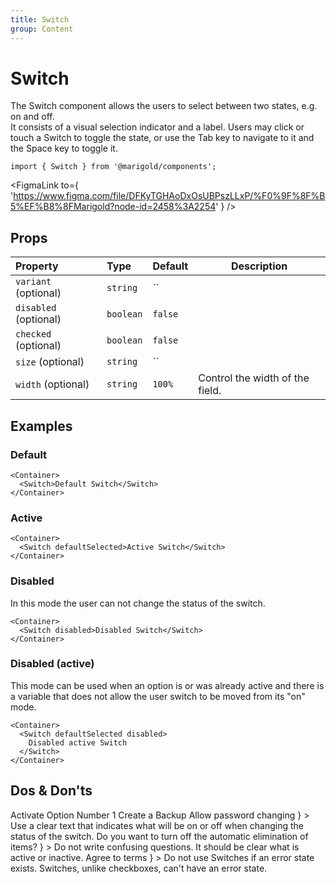 ```yaml
---
title: Switch
group: Content
---
```



# Switch

The Switch component allows the users to select between two states, e.g. on and off.  
It consists of a visual selection indicator and a label.
Users may click or touch a Switch to toggle the state, or use the Tab key to navigate to it and the Space key to toggle it.

<MarigoldTheme>
  <Switch aria-label="demo-switch" />
</MarigoldTheme>

```tsx onlyCode
import { Switch } from '@marigold/components';
```

<FigmaLink
  to={
    'https://www.figma.com/file/DFKyTGHAoDxOsUBPszLLxP/%F0%9F%8F%B5%EF%B8%8FMarigold?node-id=2458%3A2254'
  }
/>

## Props

| Property              | Type      | Default | Description                     |
| :-------------------- | :-------- | :------ | ------------------------------- |
| `variant` (optional)  | `string`  | ``      |
| `disabled` (optional) | `boolean` | `false` |
| `checked` (optional)  | `boolean` | `false` |
| `size` (optional)     | `string`  | ``      |
| `width` (optional)    | `string`  | `100%`  | Control the width of the field. |

## Examples

### Default

```tsx expandCode
<Container>
  <Switch>Default Switch</Switch>
</Container>
```

### Active

```tsx
<Container>
  <Switch defaultSelected>Active Switch</Switch>
</Container>
```

### Disabled

In this mode the user can not change the status of the switch.

```tsx
<Container>
  <Switch disabled>Disabled Switch</Switch>
</Container>
```

### Disabled (active)

This mode can be used when an option is or was already active and there is a variable that does not allow the user switch to be moved from its "on" mode.

```tsx
<Container>
  <Switch defaultSelected disabled>
    Disabled active Switch
  </Switch>
</Container>
```

## Dos & Don'ts

<Stack space="small">
  <Box
    display="grid"
    css={{
      gridGap: 'small',
      gridTemplateColumns: 'repeat(auto-fit, minmax(min(500px, 100%), 1fr))',
    }}
  >
    <DoAndDont
      preview={
        <Card>
          <Stack space="xsmall">
            <Inline space="small">
              <Switch defaultSelected aria-label="option1" />
              Activate Option Number 1
            </Inline>
            <Inline space="small">
              <Switch defaultSelected aria-label="backup" />
              Create a Backup
            </Inline>
            <Inline space="small">
              <Switch aria-label="pw-change" />
              Allow password changing
            </Inline>
          </Stack>
        </Card>
      }
    >
      Use a clear text that indicates what will be on or off when changing the
      status of the switch.
    </DoAndDont>
    <DoAndDont
      dont
      preview={
        <Card>
          Do you want to turn off the automatic elimination of items?
          <Switch defaultSelected aria-label="switch-dont" />
        </Card>
      }
    >
      Do not write confusing questions. It should be clear what is active or
      inactive.
    </DoAndDont>
    <DoAndDont
      dont
      preview={
        <Card>
          <Inline space="small">
            <Switch defaultSelected aria-label="switch-dont-2" />
            Agree to terms
          </Inline>
        </Card>
      }
    >
      Do not use Switches if an error state exists. Switches, unlike checkboxes,
      can't have an error state.
    </DoAndDont>
  </Box>
</Stack>

